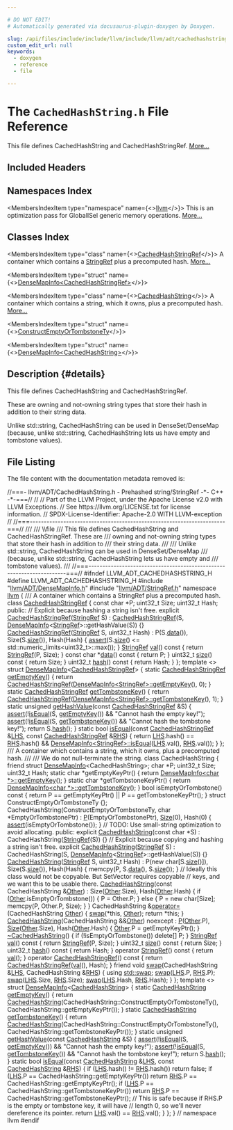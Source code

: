 ```yaml
---

# DO NOT EDIT!
# Automatically generated via docusaurus-plugin-doxygen by Doxygen.

slug: /api/files/include/include/llvm/include/llvm/adt/cachedhashstring-h
custom_edit_url: null
keywords:
  - doxygen
  - reference
  - file

---
```





# The `CachedHashString.h` File Reference

<DoxygenPage pluginConfig={pluginConfig}>

This file defines CachedHashString and CachedHashStringRef. <a href="#details">More...</a>

## Included Headers

<IncludesList>
<IncludesListItem
  filePath="llvm/ADT/DenseMapInfo.h"
  permalink="/docs/api/files/include/include/llvm/include/llvm/adt/densemapinfo-h"
  isLocal="true" />
<IncludesListItem
  filePath="llvm/ADT/StringRef.h"
  permalink="/docs/api/files/include/include/llvm/include/llvm/adt/stringref-h"
  isLocal="true" />
</IncludesList>

## Namespaces Index

<MembersIndex>

<MembersIndexItem
  type="namespace"
  name={<><a href="/docs/api/namespaces/llvm">llvm</a></>}>
This is an optimization pass for GlobalISel generic memory operations. <a href="/docs/api/namespaces/llvm/#details">More...</a>
</MembersIndexItem>

</MembersIndex>

## Classes Index

<MembersIndex>

<MembersIndexItem
  type="class"
  name={<><a href="/docs/api/classes/llvm/cachedhashstringref">CachedHashStringRef</a></>}>
A container which contains a <a href="/docs/api/classes/llvm/stringref">StringRef</a> plus a precomputed hash. <a href="/docs/api/classes/llvm/cachedhashstringref/#details">More...</a>
</MembersIndexItem>

<MembersIndexItem
  type="struct"
  name={<><a href="/docs/api/structs/llvm/densemapinfo-a04d74e4f379575f260e088ee7b633ff">DenseMapInfo&lt;CachedHashStringRef&gt;</a></>}>
</MembersIndexItem>

<MembersIndexItem
  type="class"
  name={<><a href="/docs/api/classes/llvm/cachedhashstring">CachedHashString</a></>}>
A container which contains a string, which it owns, plus a precomputed hash. <a href="/docs/api/classes/llvm/cachedhashstring/#details">More...</a>
</MembersIndexItem>

<MembersIndexItem
  type="struct"
  name={<><a href="/docs/api/structs/llvm/cachedhashstring/constructemptyortombstonety">ConstructEmptyOrTombstoneTy</a></>}>
</MembersIndexItem>

<MembersIndexItem
  type="struct"
  name={<><a href="/docs/api/structs/llvm/densemapinfo-50aec17ca3ac517b3d6586cafc6314f1">DenseMapInfo&lt;CachedHashString&gt;</a></>}>
</MembersIndexItem>

</MembersIndex>

## Description {#details}

This file defines CachedHashString and CachedHashStringRef.

These are owning and not-owning string types that store their hash in addition to their string data.

Unlike std::string, CachedHashString can be used in DenseSet/DenseMap (because, unlike std::string, CachedHashString lets us have empty and tombstone values).

## File Listing

The file content with the documentation metadata removed is:

<ProgramListing>

<Link id="l00001" /><CodeLine lineNumber="1"><Highlight kind="comment">//===- llvm/ADT/CachedHashString.h - Prehashed string/StringRef -&#42;- C++ -&#42;-===//</Highlight><Highlight kind="normal"></Highlight></CodeLine>
<Link id="l00002" /><CodeLine lineNumber="2"><Highlight kind="normal"></Highlight><Highlight kind="comment">//</Highlight><Highlight kind="normal"></Highlight></CodeLine>
<Link id="l00003" /><CodeLine lineNumber="3"><Highlight kind="normal"></Highlight><Highlight kind="comment">// Part of the LLVM Project, under the Apache License v2.0 with LLVM Exceptions.</Highlight><Highlight kind="normal"></Highlight></CodeLine>
<Link id="l00004" /><CodeLine lineNumber="4"><Highlight kind="normal"></Highlight><Highlight kind="comment">// See https://llvm.org/LICENSE.txt for license information.</Highlight><Highlight kind="normal"></Highlight></CodeLine>
<Link id="l00005" /><CodeLine lineNumber="5"><Highlight kind="normal"></Highlight><Highlight kind="comment">// SPDX-License-Identifier: Apache-2.0 WITH LLVM-exception</Highlight><Highlight kind="normal"></Highlight></CodeLine>
<Link id="l00006" /><CodeLine lineNumber="6"><Highlight kind="normal"></Highlight><Highlight kind="comment">//</Highlight><Highlight kind="normal"></Highlight></CodeLine>
<Link id="l00007" /><CodeLine lineNumber="7"><Highlight kind="normal"></Highlight><Highlight kind="comment">//===----------------------------------------------------------------------===//</Highlight><Highlight kind="comment"></Highlight></CodeLine>
<Link id="l00008" /><CodeLine lineNumber="8"><Highlight kind="comment">///</Highlight></CodeLine>
<Link id="l00009" /><CodeLine lineNumber="9"><Highlight kind="comment">/// \\file</Highlight></CodeLine>
<Link id="l00010" /><CodeLine lineNumber="10"><Highlight kind="comment">/// This file defines CachedHashString and CachedHashStringRef.  These are</Highlight></CodeLine>
<Link id="l00011" /><CodeLine lineNumber="11"><Highlight kind="comment">/// owning and not-owning string types that store their hash in addition to</Highlight></CodeLine>
<Link id="l00012" /><CodeLine lineNumber="12"><Highlight kind="comment">/// their string data.</Highlight></CodeLine>
<Link id="l00013" /><CodeLine lineNumber="13"><Highlight kind="comment">///</Highlight></CodeLine>
<Link id="l00014" /><CodeLine lineNumber="14"><Highlight kind="comment">/// Unlike std::string, CachedHashString can be used in DenseSet/DenseMap</Highlight></CodeLine>
<Link id="l00015" /><CodeLine lineNumber="15"><Highlight kind="comment">/// (because, unlike std::string, CachedHashString lets us have empty and</Highlight></CodeLine>
<Link id="l00016" /><CodeLine lineNumber="16"><Highlight kind="comment">/// tombstone values).</Highlight></CodeLine>
<Link id="l00017" /><CodeLine lineNumber="17"><Highlight kind="comment">///</Highlight><Highlight kind="normal"></Highlight></CodeLine>
<Link id="l00018" /><CodeLine lineNumber="18"><Highlight kind="normal"></Highlight><Highlight kind="comment">//===----------------------------------------------------------------------===//</Highlight><Highlight kind="normal"></Highlight></CodeLine>
<Link id="l00019" /><CodeLine lineNumber="19"><Highlight kind="normal"></Highlight></CodeLine>
<Link id="l00020" /><CodeLine lineNumber="20"><Highlight kind="normal"></Highlight><Highlight kind="preprocessor">#ifndef LLVM&#95;ADT&#95;CACHEDHASHSTRING&#95;H</Highlight><Highlight kind="normal"></Highlight></CodeLine>
<Link id="l00021" /><CodeLine lineNumber="21"><Highlight kind="normal"></Highlight><Highlight kind="preprocessor">#define LLVM&#95;ADT&#95;CACHEDHASHSTRING&#95;H</Highlight><Highlight kind="normal"></Highlight></CodeLine>
<Link id="l00022" /><CodeLine lineNumber="22"><Highlight kind="normal"></Highlight></CodeLine>
<Link id="l00023" /><CodeLine lineNumber="23"><Highlight kind="normal"></Highlight><Highlight kind="preprocessor">#include &quot;<a href="/docs/api/files/include/include/llvm/include/llvm/adt/densemapinfo-h">llvm/ADT/DenseMapInfo.h</a>&quot;</Highlight><Highlight kind="normal"></Highlight></CodeLine>
<Link id="l00024" /><CodeLine lineNumber="24"><Highlight kind="normal"></Highlight><Highlight kind="preprocessor">#include &quot;<a href="/docs/api/files/include/include/llvm/include/llvm/adt/stringref-h">llvm/ADT/StringRef.h</a>&quot;</Highlight><Highlight kind="normal"></Highlight></CodeLine>
<Link id="l00025" /><CodeLine lineNumber="25"><Highlight kind="normal"></Highlight></CodeLine>
<Link id="l00026" /><CodeLine lineNumber="26"><Highlight kind="normal"></Highlight><Highlight kind="keyword">namespace </Highlight><Highlight kind="normal"><a href="/docs/api/namespaces/llvm">llvm</a> &#123;</Highlight></CodeLine>
<Link id="l00027" /><CodeLine lineNumber="27"><Highlight kind="normal"></Highlight><Highlight kind="comment"></Highlight></CodeLine>
<Link id="l00028" /><CodeLine lineNumber="28"><Highlight kind="comment">/// A container which contains a StringRef plus a precomputed hash.</Highlight><Highlight kind="normal"></Highlight></CodeLine>
<Link id="l00029" /><CodeLine lineNumber="29" lineLink="/docs/api/classes/llvm/cachedhashstringref"><Highlight kind="normal"></Highlight><Highlight kind="keyword">class </Highlight><Highlight kind="normal"><a href="/docs/api/classes/llvm/cachedhashstringref/#a698649cced96d78d3c1a314aad6e8682">CachedHashStringRef</a> &#123;</Highlight></CodeLine>
<Link id="l00030" /><CodeLine lineNumber="30"><Highlight kind="normal">  </Highlight><Highlight kind="keyword">const</Highlight><Highlight kind="normal"> </Highlight><Highlight kind="keywordtype">char</Highlight><Highlight kind="normal"> &#42;P;</Highlight></CodeLine>
<Link id="l00031" /><CodeLine lineNumber="31"><Highlight kind="normal">  uint32&#95;t Size;</Highlight></CodeLine>
<Link id="l00032" /><CodeLine lineNumber="32"><Highlight kind="normal">  uint32&#95;t Hash;</Highlight></CodeLine>
<Link id="l00033" /><CodeLine lineNumber="33"><Highlight kind="normal"></Highlight></CodeLine>
<Link id="l00034" /><CodeLine lineNumber="34"><Highlight kind="normal"></Highlight><Highlight kind="keyword">public</Highlight><Highlight kind="normal">:</Highlight></CodeLine>
<Link id="l00035" /><CodeLine lineNumber="35"><Highlight kind="normal">  </Highlight><Highlight kind="comment">// Explicit because hashing a string isn&#39;t free.</Highlight><Highlight kind="normal"></Highlight></CodeLine>
<Link id="l00036" /><CodeLine lineNumber="36" lineLink="/docs/api/classes/llvm/cachedhashstringref/#a698649cced96d78d3c1a314aad6e8682"><Highlight kind="normal">  </Highlight><Highlight kind="keyword">explicit</Highlight><Highlight kind="normal"> <a href="/docs/api/classes/llvm/cachedhashstringref/#a698649cced96d78d3c1a314aad6e8682">CachedHashStringRef</a>(<a href="/docs/api/classes/llvm/stringref">StringRef</a> S)</Highlight></CodeLine>
<Link id="l00037" /><CodeLine lineNumber="37"><Highlight kind="normal">      : <a href="/docs/api/classes/llvm/cachedhashstringref/#a698649cced96d78d3c1a314aad6e8682">CachedHashStringRef</a>(S, <a href="/docs/api/structs/llvm/densemapinfo">DenseMapInfo</a>&lt;<a href="/docs/api/classes/llvm/stringref">StringRef</a>&gt;::getHashValue(S)) &#123;&#125;</Highlight></CodeLine>
<Link id="l00038" /><CodeLine lineNumber="38"><Highlight kind="normal"></Highlight></CodeLine>
<Link id="l00039" /><CodeLine lineNumber="39" lineLink="/docs/api/classes/llvm/cachedhashstringref/#a64657de4ef02b08fc25c98512b9984ac"><Highlight kind="normal">  <a href="/docs/api/classes/llvm/cachedhashstringref/#a64657de4ef02b08fc25c98512b9984ac">CachedHashStringRef</a>(<a href="/docs/api/classes/llvm/stringref">StringRef</a> S, uint32&#95;t Hash)</Highlight></CodeLine>
<Link id="l00040" /><CodeLine lineNumber="40"><Highlight kind="normal">      : P(S.<a href="/docs/api/classes/llvm/cachedhashstringref/#a5d55b31e06aba80efd968ebf62e978fd">data</a>()), Size(S.<a href="/docs/api/classes/llvm/cachedhashstringref/#a2dafe674df66999f933e57705ea1a037">size</a>()), Hash(Hash) &#123;</Highlight></CodeLine>
<Link id="l00041" /><CodeLine lineNumber="41"><Highlight kind="normal">    <a href="/docs/api/files/lib/lib/target/lib/target/amdgpu/silowercontrolflow-cpp/#a4868c5d81c5ccc98c47aeab6244346a0">assert</a>(S.<a href="/docs/api/classes/llvm/stringref/#a5db9240c74644c67759dd0f901fc3c7d">size</a>() &lt;= std::numeric&#95;limits&lt;uint32&#95;t&gt;::max());</Highlight></CodeLine>
<Link id="l00042" /><CodeLine lineNumber="42"><Highlight kind="normal">  &#125;</Highlight></CodeLine>
<Link id="l00043" /><CodeLine lineNumber="43"><Highlight kind="normal"></Highlight></CodeLine>
<Link id="l00044" /><CodeLine lineNumber="44" lineLink="/docs/api/classes/llvm/cachedhashstringref/#afeed04b6d840342c2184c7d667cbd1a7"><Highlight kind="normal">  <a href="/docs/api/classes/llvm/stringref">StringRef</a> <a href="/docs/api/classes/llvm/cachedhashstringref/#afeed04b6d840342c2184c7d667cbd1a7">val</a>()</Highlight><Highlight kind="keyword"> const </Highlight><Highlight kind="normal">&#123; </Highlight><Highlight kind="keywordflow">return</Highlight><Highlight kind="normal"> <a href="/docs/api/classes/llvm/stringref">StringRef</a>(P, Size); &#125;</Highlight></CodeLine>
<Link id="l00045" /><CodeLine lineNumber="45" lineLink="/docs/api/classes/llvm/cachedhashstringref/#a5d55b31e06aba80efd968ebf62e978fd"><Highlight kind="normal">  </Highlight><Highlight kind="keyword">const</Highlight><Highlight kind="normal"> </Highlight><Highlight kind="keywordtype">char</Highlight><Highlight kind="normal"> &#42;<a href="/docs/api/classes/llvm/cachedhashstringref/#a5d55b31e06aba80efd968ebf62e978fd">data</a>()</Highlight><Highlight kind="keyword"> const </Highlight><Highlight kind="normal">&#123; </Highlight><Highlight kind="keywordflow">return</Highlight><Highlight kind="normal"> P; &#125;</Highlight></CodeLine>
<Link id="l00046" /><CodeLine lineNumber="46" lineLink="/docs/api/classes/llvm/cachedhashstringref/#a2dafe674df66999f933e57705ea1a037"><Highlight kind="normal">  uint32&#95;t <a href="/docs/api/classes/llvm/cachedhashstringref/#a2dafe674df66999f933e57705ea1a037">size</a>()</Highlight><Highlight kind="keyword"> const </Highlight><Highlight kind="normal">&#123; </Highlight><Highlight kind="keywordflow">return</Highlight><Highlight kind="normal"> Size; &#125;</Highlight></CodeLine>
<Link id="l00047" /><CodeLine lineNumber="47" lineLink="/docs/api/classes/llvm/cachedhashstringref/#acbd41293942524a54c002b089d2f5c6f"><Highlight kind="normal">  uint32&#95;t <a href="/docs/api/classes/llvm/cachedhashstringref/#acbd41293942524a54c002b089d2f5c6f">hash</a>()</Highlight><Highlight kind="keyword"> const </Highlight><Highlight kind="normal">&#123; </Highlight><Highlight kind="keywordflow">return</Highlight><Highlight kind="normal"> Hash; &#125;</Highlight></CodeLine>
<Link id="l00048" /><CodeLine lineNumber="48"><Highlight kind="normal">&#125;;</Highlight></CodeLine>
<Link id="l00049" /><CodeLine lineNumber="49"><Highlight kind="normal"></Highlight></CodeLine>
<Link id="l00050" /><CodeLine lineNumber="50" lineLink="/docs/api/structs/llvm/densemapinfo-a04d74e4f379575f260e088ee7b633ff"><Highlight kind="normal"></Highlight><Highlight kind="keyword">template</Highlight><Highlight kind="normal"> &lt;&gt; </Highlight><Highlight kind="keyword">struct </Highlight><Highlight kind="normal"><a href="/docs/api/structs/llvm/densemapinfo">DenseMapInfo</a>&lt;<a href="/docs/api/classes/llvm/cachedhashstringref">CachedHashStringRef</a>&gt; &#123;</Highlight></CodeLine>
<Link id="l00051" /><CodeLine lineNumber="51" lineLink="/docs/api/structs/llvm/densemapinfo-a04d74e4f379575f260e088ee7b633ff/#a3ccffdb7a0dd79a29639ee57325c12af"><Highlight kind="normal">  </Highlight><Highlight kind="keyword">static</Highlight><Highlight kind="normal"> <a href="/docs/api/classes/llvm/cachedhashstringref">CachedHashStringRef</a> <a href="/docs/api/structs/llvm/densemapinfo-a04d74e4f379575f260e088ee7b633ff/#a3ccffdb7a0dd79a29639ee57325c12af">getEmptyKey</a>() &#123;</Highlight></CodeLine>
<Link id="l00052" /><CodeLine lineNumber="52"><Highlight kind="normal">    </Highlight><Highlight kind="keywordflow">return</Highlight><Highlight kind="normal"> <a href="/docs/api/classes/llvm/cachedhashstringref">CachedHashStringRef</a>(<a href="/docs/api/structs/anonymous-namespace-gvnsink-cpp-/densemapinfo/#a1423601a8e4ec304e0756df4e761ebbb">DenseMapInfo&lt;StringRef&gt;::getEmptyKey</a>(), 0);</Highlight></CodeLine>
<Link id="l00053" /><CodeLine lineNumber="53"><Highlight kind="normal">  &#125;</Highlight></CodeLine>
<Link id="l00054" /><CodeLine lineNumber="54" lineLink="/docs/api/structs/llvm/densemapinfo-a04d74e4f379575f260e088ee7b633ff/#a88e1d8df40ef9bcbb7b2566eef375329"><Highlight kind="normal">  </Highlight><Highlight kind="keyword">static</Highlight><Highlight kind="normal"> <a href="/docs/api/classes/llvm/cachedhashstringref">CachedHashStringRef</a> <a href="/docs/api/structs/llvm/densemapinfo-a04d74e4f379575f260e088ee7b633ff/#a88e1d8df40ef9bcbb7b2566eef375329">getTombstoneKey</a>() &#123;</Highlight></CodeLine>
<Link id="l00055" /><CodeLine lineNumber="55"><Highlight kind="normal">    </Highlight><Highlight kind="keywordflow">return</Highlight><Highlight kind="normal"> <a href="/docs/api/classes/llvm/cachedhashstringref">CachedHashStringRef</a>(<a href="/docs/api/structs/anonymous-namespace-gvnsink-cpp-/densemapinfo/#a9571e26b946751eaf015a9b8dc508be9">DenseMapInfo&lt;StringRef&gt;::getTombstoneKey</a>(), 1);</Highlight></CodeLine>
<Link id="l00056" /><CodeLine lineNumber="56"><Highlight kind="normal">  &#125;</Highlight></CodeLine>
<Link id="l00057" /><CodeLine lineNumber="57" lineLink="/docs/api/structs/llvm/densemapinfo-a04d74e4f379575f260e088ee7b633ff/#a1280173a9233d712baaa0a470bfbc3ba"><Highlight kind="normal">  </Highlight><Highlight kind="keyword">static</Highlight><Highlight kind="normal"> </Highlight><Highlight kind="keywordtype">unsigned</Highlight><Highlight kind="normal"> <a href="/docs/api/structs/llvm/densemapinfo-a04d74e4f379575f260e088ee7b633ff/#a1280173a9233d712baaa0a470bfbc3ba">getHashValue</a>(</Highlight><Highlight kind="keyword">const</Highlight><Highlight kind="normal"> <a href="/docs/api/classes/llvm/cachedhashstringref">CachedHashStringRef</a> &amp;S) &#123;</Highlight></CodeLine>
<Link id="l00058" /><CodeLine lineNumber="58"><Highlight kind="normal">    <a href="/docs/api/files/lib/lib/target/lib/target/amdgpu/silowercontrolflow-cpp/#a4868c5d81c5ccc98c47aeab6244346a0">assert</a>(!<a href="/docs/api/namespaces/llvm/#a0f0d66fa63bebb53ddd51f1cc4def0f8">isEqual</a>(S, <a href="/docs/api/structs/llvm/densemapinfo-a04d74e4f379575f260e088ee7b633ff/#a3ccffdb7a0dd79a29639ee57325c12af">getEmptyKey</a>()) &amp;&amp; </Highlight><Highlight kind="stringliteral">&quot;Cannot hash the empty key!&quot;</Highlight><Highlight kind="normal">);</Highlight></CodeLine>
<Link id="l00059" /><CodeLine lineNumber="59"><Highlight kind="normal">    <a href="/docs/api/files/lib/lib/target/lib/target/amdgpu/silowercontrolflow-cpp/#a4868c5d81c5ccc98c47aeab6244346a0">assert</a>(!<a href="/docs/api/namespaces/llvm/#a0f0d66fa63bebb53ddd51f1cc4def0f8">isEqual</a>(S, <a href="/docs/api/structs/llvm/densemapinfo-a04d74e4f379575f260e088ee7b633ff/#a88e1d8df40ef9bcbb7b2566eef375329">getTombstoneKey</a>()) &amp;&amp; </Highlight><Highlight kind="stringliteral">&quot;Cannot hash the tombstone key!&quot;</Highlight><Highlight kind="normal">);</Highlight></CodeLine>
<Link id="l00060" /><CodeLine lineNumber="60"><Highlight kind="normal">    </Highlight><Highlight kind="keywordflow">return</Highlight><Highlight kind="normal"> S.<a href="/docs/api/classes/llvm/cachedhashstringref/#acbd41293942524a54c002b089d2f5c6f">hash</a>();</Highlight></CodeLine>
<Link id="l00061" /><CodeLine lineNumber="61"><Highlight kind="normal">  &#125;</Highlight></CodeLine>
<Link id="l00062" /><CodeLine lineNumber="62" lineLink="/docs/api/classes/llvm/cachedhashstring/#a4f00fd7d62074e6b3b97b6677dba3713"><Highlight kind="normal">  </Highlight><Highlight kind="keyword">static</Highlight><Highlight kind="normal"> </Highlight><Highlight kind="keywordtype">bool</Highlight><Highlight kind="normal"> <a href="/docs/api/namespaces/llvm/#a0f0d66fa63bebb53ddd51f1cc4def0f8">isEqual</a>(</Highlight><Highlight kind="keyword">const</Highlight><Highlight kind="normal"> <a href="/docs/api/classes/llvm/cachedhashstringref">CachedHashStringRef</a> &amp;<a href="/docs/api/files/lib/lib/target/lib/target/x86/x86partialreduction-cpp/#a9e1483f7215664a2315c53c3558d9a8d">LHS</a>,</Highlight></CodeLine>
<Link id="l00063" /><CodeLine lineNumber="63"><Highlight kind="normal">                      </Highlight><Highlight kind="keyword">const</Highlight><Highlight kind="normal"> <a href="/docs/api/classes/llvm/cachedhashstringref">CachedHashStringRef</a> &amp;<a href="/docs/api/files/lib/lib/target/lib/target/x86/x86partialreduction-cpp/#a87b8bfbbe9d8f7146d7f20a5fb42efd0">RHS</a>) &#123;</Highlight></CodeLine>
<Link id="l00064" /><CodeLine lineNumber="64"><Highlight kind="normal">    </Highlight><Highlight kind="keywordflow">return</Highlight><Highlight kind="normal"> <a href="/docs/api/files/lib/lib/target/lib/target/x86/x86partialreduction-cpp/#a9e1483f7215664a2315c53c3558d9a8d">LHS</a>.hash() == <a href="/docs/api/files/lib/lib/target/lib/target/x86/x86partialreduction-cpp/#a87b8bfbbe9d8f7146d7f20a5fb42efd0">RHS</a>.hash() &amp;&amp;</Highlight></CodeLine>
<Link id="l00065" /><CodeLine lineNumber="65"><Highlight kind="normal">           <a href="/docs/api/structs/anonymous-namespace-gvnsink-cpp-/densemapinfo/#a17c9fc217e2ec4f12e8c2a27f783bcae">DenseMapInfo&lt;StringRef&gt;::isEqual</a>(<a href="/docs/api/files/lib/lib/target/lib/target/x86/x86partialreduction-cpp/#a9e1483f7215664a2315c53c3558d9a8d">LHS</a>.val(), <a href="/docs/api/files/lib/lib/target/lib/target/x86/x86partialreduction-cpp/#a87b8bfbbe9d8f7146d7f20a5fb42efd0">RHS</a>.val());</Highlight></CodeLine>
<Link id="l00066" /><CodeLine lineNumber="66"><Highlight kind="normal">  &#125;</Highlight></CodeLine>
<Link id="l00067" /><CodeLine lineNumber="67"><Highlight kind="normal">&#125;;</Highlight></CodeLine>
<Link id="l00068" /><CodeLine lineNumber="68"><Highlight kind="normal"></Highlight><Highlight kind="comment"></Highlight></CodeLine>
<Link id="l00069" /><CodeLine lineNumber="69"><Highlight kind="comment">/// A container which contains a string, which it owns, plus a precomputed hash.</Highlight></CodeLine>
<Link id="l00070" /><CodeLine lineNumber="70"><Highlight kind="comment">///</Highlight></CodeLine>
<Link id="l00071" /><CodeLine lineNumber="71"><Highlight kind="comment">/// We do not null-terminate the string.</Highlight><Highlight kind="normal"></Highlight></CodeLine>
<Link id="l00072" /><CodeLine lineNumber="72" lineLink="/docs/api/classes/llvm/cachedhashstring"><Highlight kind="normal"></Highlight><Highlight kind="keyword">class </Highlight><Highlight kind="normal">CachedHashString &#123;</Highlight></CodeLine>
<Link id="l00073" /><CodeLine lineNumber="73"><Highlight kind="normal">  </Highlight><Highlight kind="keyword">friend</Highlight><Highlight kind="normal"> </Highlight><Highlight kind="keyword">struct </Highlight><Highlight kind="normal"><a href="/docs/api/structs/llvm/densemapinfo">DenseMapInfo</a>&lt;CachedHashString&gt;;</Highlight></CodeLine>
<Link id="l00074" /><CodeLine lineNumber="74"><Highlight kind="normal"></Highlight></CodeLine>
<Link id="l00075" /><CodeLine lineNumber="75"><Highlight kind="normal">  </Highlight><Highlight kind="keywordtype">char</Highlight><Highlight kind="normal"> &#42;P;</Highlight></CodeLine>
<Link id="l00076" /><CodeLine lineNumber="76"><Highlight kind="normal">  uint32&#95;t Size;</Highlight></CodeLine>
<Link id="l00077" /><CodeLine lineNumber="77"><Highlight kind="normal">  uint32&#95;t Hash;</Highlight></CodeLine>
<Link id="l00078" /><CodeLine lineNumber="78"><Highlight kind="normal"></Highlight></CodeLine>
<Link id="l00079" /><CodeLine lineNumber="79"><Highlight kind="normal">  </Highlight><Highlight kind="keyword">static</Highlight><Highlight kind="normal"> </Highlight><Highlight kind="keywordtype">char</Highlight><Highlight kind="normal"> &#42;getEmptyKeyPtr() &#123; </Highlight><Highlight kind="keywordflow">return</Highlight><Highlight kind="normal"> <a href="/docs/api/structs/anonymous-namespace-gvnsink-cpp-/densemapinfo/#a1423601a8e4ec304e0756df4e761ebbb">DenseMapInfo&lt;char &#42;&gt;::getEmptyKey</a>(); &#125;</Highlight></CodeLine>
<Link id="l00080" /><CodeLine lineNumber="80"><Highlight kind="normal">  </Highlight><Highlight kind="keyword">static</Highlight><Highlight kind="normal"> </Highlight><Highlight kind="keywordtype">char</Highlight><Highlight kind="normal"> &#42;getTombstoneKeyPtr() &#123;</Highlight></CodeLine>
<Link id="l00081" /><CodeLine lineNumber="81"><Highlight kind="normal">    </Highlight><Highlight kind="keywordflow">return</Highlight><Highlight kind="normal"> <a href="/docs/api/structs/anonymous-namespace-gvnsink-cpp-/densemapinfo/#a9571e26b946751eaf015a9b8dc508be9">DenseMapInfo&lt;char &#42;&gt;::getTombstoneKey</a>();</Highlight></CodeLine>
<Link id="l00082" /><CodeLine lineNumber="82"><Highlight kind="normal">  &#125;</Highlight></CodeLine>
<Link id="l00083" /><CodeLine lineNumber="83"><Highlight kind="normal"></Highlight></CodeLine>
<Link id="l00084" /><CodeLine lineNumber="84"><Highlight kind="normal">  </Highlight><Highlight kind="keywordtype">bool</Highlight><Highlight kind="normal"> isEmptyOrTombstone()</Highlight><Highlight kind="keyword"> const </Highlight><Highlight kind="normal">&#123;</Highlight></CodeLine>
<Link id="l00085" /><CodeLine lineNumber="85"><Highlight kind="normal">    </Highlight><Highlight kind="keywordflow">return</Highlight><Highlight kind="normal"> P == getEmptyKeyPtr() || P == getTombstoneKeyPtr();</Highlight></CodeLine>
<Link id="l00086" /><CodeLine lineNumber="86"><Highlight kind="normal">  &#125;</Highlight></CodeLine>
<Link id="l00087" /><CodeLine lineNumber="87"><Highlight kind="normal"></Highlight></CodeLine>
<Link id="l00088" /><CodeLine lineNumber="88"><Highlight kind="normal">  </Highlight><Highlight kind="keyword">struct </Highlight><Highlight kind="normal">ConstructEmptyOrTombstoneTy &#123;&#125;;</Highlight></CodeLine>
<Link id="l00089" /><CodeLine lineNumber="89"><Highlight kind="normal"></Highlight></CodeLine>
<Link id="l00090" /><CodeLine lineNumber="90"><Highlight kind="normal">  CachedHashString(ConstructEmptyOrTombstoneTy, </Highlight><Highlight kind="keywordtype">char</Highlight><Highlight kind="normal"> &#42;EmptyOrTombstonePtr)</Highlight></CodeLine>
<Link id="l00091" /><CodeLine lineNumber="91"><Highlight kind="normal">      : <a href="/docs/api/files/lib/lib/option/option-cpp/#a04665169063c8ca1f2ea96c27fc7c2b2">P</a>(EmptyOrTombstonePtr), <a href="/docs/api/files/lib/lib/analysis/inlineorder-cpp/#a7ee6f0cb51c3b9056199e9a0001fe8c3a6f6cb72d544962fa333e2e34ce64f719">Size</a>(0), Hash(0) &#123;</Highlight></CodeLine>
<Link id="l00092" /><CodeLine lineNumber="92"><Highlight kind="normal">    <a href="/docs/api/files/lib/lib/target/lib/target/amdgpu/silowercontrolflow-cpp/#a4868c5d81c5ccc98c47aeab6244346a0">assert</a>(isEmptyOrTombstone());</Highlight></CodeLine>
<Link id="l00093" /><CodeLine lineNumber="93"><Highlight kind="normal">  &#125;</Highlight></CodeLine>
<Link id="l00094" /><CodeLine lineNumber="94"><Highlight kind="normal"></Highlight></CodeLine>
<Link id="l00095" /><CodeLine lineNumber="95"><Highlight kind="normal">  </Highlight><Highlight kind="comment">// TODO: Use small-string optimization to avoid allocating.</Highlight><Highlight kind="normal"></Highlight></CodeLine>
<Link id="l00096" /><CodeLine lineNumber="96"><Highlight kind="normal"></Highlight></CodeLine>
<Link id="l00097" /><CodeLine lineNumber="97"><Highlight kind="normal"></Highlight><Highlight kind="keyword">public</Highlight><Highlight kind="normal">:</Highlight></CodeLine>
<Link id="l00098" /><CodeLine lineNumber="98" lineLink="/docs/api/classes/llvm/cachedhashstring/#a2168c47da993af095d6794afb23e17e8"><Highlight kind="normal">  </Highlight><Highlight kind="keyword">explicit</Highlight><Highlight kind="normal"> <a href="/docs/api/classes/llvm/cachedhashstring/#a2168c47da993af095d6794afb23e17e8">CachedHashString</a>(</Highlight><Highlight kind="keyword">const</Highlight><Highlight kind="normal"> </Highlight><Highlight kind="keywordtype">char</Highlight><Highlight kind="normal"> &#42;S) : CachedHashString(<a href="/docs/api/classes/llvm/stringref">StringRef</a>(S)) &#123;&#125;</Highlight></CodeLine>
<Link id="l00099" /><CodeLine lineNumber="99"><Highlight kind="normal"></Highlight></CodeLine>
<Link id="l00100" /><CodeLine lineNumber="100"><Highlight kind="normal">  </Highlight><Highlight kind="comment">// Explicit because copying and hashing a string isn&#39;t free.</Highlight><Highlight kind="normal"></Highlight></CodeLine>
<Link id="l00101" /><CodeLine lineNumber="101" lineLink="/docs/api/classes/llvm/cachedhashstring/#a93635623da0bfd3fd5140be23102d50a"><Highlight kind="normal">  </Highlight><Highlight kind="keyword">explicit</Highlight><Highlight kind="normal"> <a href="/docs/api/classes/llvm/cachedhashstring/#a93635623da0bfd3fd5140be23102d50a">CachedHashString</a>(<a href="/docs/api/classes/llvm/stringref">StringRef</a> S)</Highlight></CodeLine>
<Link id="l00102" /><CodeLine lineNumber="102"><Highlight kind="normal">      : CachedHashString(S, <a href="/docs/api/structs/llvm/densemapinfo">DenseMapInfo</a>&lt;<a href="/docs/api/classes/llvm/stringref">StringRef</a>&gt;::getHashValue(S)) &#123;&#125;</Highlight></CodeLine>
<Link id="l00103" /><CodeLine lineNumber="103"><Highlight kind="normal"></Highlight></CodeLine>
<Link id="l00104" /><CodeLine lineNumber="104" lineLink="/docs/api/classes/llvm/cachedhashstring/#a2e1c9187ee4bfb22d0e1de02e3a22ade"><Highlight kind="normal">  <a href="/docs/api/classes/llvm/cachedhashstring/#a2e1c9187ee4bfb22d0e1de02e3a22ade">CachedHashString</a>(<a href="/docs/api/classes/llvm/stringref">StringRef</a> S, uint32&#95;t Hash)</Highlight></CodeLine>
<Link id="l00105" /><CodeLine lineNumber="105"><Highlight kind="normal">      : P(new char&#91;S.<a href="/docs/api/classes/llvm/cachedhashstring/#ac856418038fd5d4a95c007f62d083e7f">size</a>()&#93;), Size(S.<a href="/docs/api/classes/llvm/cachedhashstring/#ac856418038fd5d4a95c007f62d083e7f">size</a>()), Hash(Hash) &#123;</Highlight></CodeLine>
<Link id="l00106" /><CodeLine lineNumber="106"><Highlight kind="normal">    memcpy(P, S.<a href="/docs/api/classes/llvm/stringref/#a7b0fa1a82461032cdf16b7f6c59f0a6a">data</a>(), S.<a href="/docs/api/classes/llvm/stringref/#a5db9240c74644c67759dd0f901fc3c7d">size</a>());</Highlight></CodeLine>
<Link id="l00107" /><CodeLine lineNumber="107"><Highlight kind="normal">  &#125;</Highlight></CodeLine>
<Link id="l00108" /><CodeLine lineNumber="108"><Highlight kind="normal"></Highlight></CodeLine>
<Link id="l00109" /><CodeLine lineNumber="109"><Highlight kind="normal">  </Highlight><Highlight kind="comment">// Ideally this class would not be copyable.  But SetVector requires copyable</Highlight><Highlight kind="normal"></Highlight></CodeLine>
<Link id="l00110" /><CodeLine lineNumber="110"><Highlight kind="normal">  </Highlight><Highlight kind="comment">// keys, and we want this to be usable there.</Highlight><Highlight kind="normal"></Highlight></CodeLine>
<Link id="l00111" /><CodeLine lineNumber="111" lineLink="/docs/api/classes/llvm/cachedhashstring/#ab0e4611ea9ef8d66ac72814da1ce8957"><Highlight kind="normal">  <a href="/docs/api/classes/llvm/cachedhashstring/#ab0e4611ea9ef8d66ac72814da1ce8957">CachedHashString</a>(</Highlight><Highlight kind="keyword">const</Highlight><Highlight kind="normal"> CachedHashString &amp;<a href="/docs/api/namespaces/llvm/#a9eb4f5b98b70ee4fab9614ed58282c1fa6311ae17c1ee52b36e68aaf4ad066387">Other</a>)</Highlight></CodeLine>
<Link id="l00112" /><CodeLine lineNumber="112"><Highlight kind="normal">      : Size(<a href="/docs/api/namespaces/llvm/#a9eb4f5b98b70ee4fab9614ed58282c1fa6311ae17c1ee52b36e68aaf4ad066387">Other</a>.Size), Hash(<a href="/docs/api/namespaces/llvm/#a9eb4f5b98b70ee4fab9614ed58282c1fa6311ae17c1ee52b36e68aaf4ad066387">Other</a>.Hash) &#123;</Highlight></CodeLine>
<Link id="l00113" /><CodeLine lineNumber="113"><Highlight kind="normal">    </Highlight><Highlight kind="keywordflow">if</Highlight><Highlight kind="normal"> (<a href="/docs/api/namespaces/llvm/#a9eb4f5b98b70ee4fab9614ed58282c1fa6311ae17c1ee52b36e68aaf4ad066387">Other</a>.isEmptyOrTombstone()) &#123;</Highlight></CodeLine>
<Link id="l00114" /><CodeLine lineNumber="114"><Highlight kind="normal">      P = Other.P;</Highlight></CodeLine>
<Link id="l00115" /><CodeLine lineNumber="115"><Highlight kind="normal">    &#125; </Highlight><Highlight kind="keywordflow">else</Highlight><Highlight kind="normal"> &#123;</Highlight></CodeLine>
<Link id="l00116" /><CodeLine lineNumber="116"><Highlight kind="normal">      P = new char&#91;Size&#93;;</Highlight></CodeLine>
<Link id="l00117" /><CodeLine lineNumber="117"><Highlight kind="normal">      memcpy(P, Other.P, Size);</Highlight></CodeLine>
<Link id="l00118" /><CodeLine lineNumber="118"><Highlight kind="normal">    &#125;</Highlight></CodeLine>
<Link id="l00119" /><CodeLine lineNumber="119"><Highlight kind="normal">  &#125;</Highlight></CodeLine>
<Link id="l00120" /><CodeLine lineNumber="120"><Highlight kind="normal"></Highlight></CodeLine>
<Link id="l00121" /><CodeLine lineNumber="121" lineLink="/docs/api/classes/llvm/cachedhashstring/#a09d6865a86a3d4549168cda05b5ad80e"><Highlight kind="normal">  CachedHashString &amp;<a href="/docs/api/classes/llvm/cachedhashstring/#a09d6865a86a3d4549168cda05b5ad80e">operator=</a>(CachedHashString <a href="/docs/api/namespaces/llvm/#a9eb4f5b98b70ee4fab9614ed58282c1fa6311ae17c1ee52b36e68aaf4ad066387">Other</a>) &#123;</Highlight></CodeLine>
<Link id="l00122" /><CodeLine lineNumber="122"><Highlight kind="normal">    <a href="/docs/api/classes/llvm/cachedhashstring/#a416a71e86b305853aa72134bae5c9e58">swap</a>(&#42;</Highlight><Highlight kind="keyword">this</Highlight><Highlight kind="normal">, <a href="/docs/api/namespaces/llvm/#a9eb4f5b98b70ee4fab9614ed58282c1fa6311ae17c1ee52b36e68aaf4ad066387">Other</a>);</Highlight></CodeLine>
<Link id="l00123" /><CodeLine lineNumber="123"><Highlight kind="normal">    </Highlight><Highlight kind="keywordflow">return</Highlight><Highlight kind="normal"> &#42;</Highlight><Highlight kind="keyword">this</Highlight><Highlight kind="normal">;</Highlight></CodeLine>
<Link id="l00124" /><CodeLine lineNumber="124"><Highlight kind="normal">  &#125;</Highlight></CodeLine>
<Link id="l00125" /><CodeLine lineNumber="125"><Highlight kind="normal"></Highlight></CodeLine>
<Link id="l00126" /><CodeLine lineNumber="126" lineLink="/docs/api/classes/llvm/cachedhashstring/#adcbc6dd43144988637e17574869eb8c7"><Highlight kind="normal">  <a href="/docs/api/classes/llvm/cachedhashstring/#adcbc6dd43144988637e17574869eb8c7">CachedHashString</a>(CachedHashString &amp;&amp;<a href="/docs/api/namespaces/llvm/#a9eb4f5b98b70ee4fab9614ed58282c1fa6311ae17c1ee52b36e68aaf4ad066387">Other</a>) noexcept</Highlight></CodeLine>
<Link id="l00127" /><CodeLine lineNumber="127"><Highlight kind="normal">      : <a href="/docs/api/files/lib/lib/option/option-cpp/#a04665169063c8ca1f2ea96c27fc7c2b2">P</a>(<a href="/docs/api/namespaces/llvm/#a9eb4f5b98b70ee4fab9614ed58282c1fa6311ae17c1ee52b36e68aaf4ad066387">Other</a>.P), <a href="/docs/api/files/lib/lib/analysis/inlineorder-cpp/#a7ee6f0cb51c3b9056199e9a0001fe8c3a6f6cb72d544962fa333e2e34ce64f719">Size</a>(<a href="/docs/api/namespaces/llvm/#a9eb4f5b98b70ee4fab9614ed58282c1fa6311ae17c1ee52b36e68aaf4ad066387">Other</a>.Size), Hash(<a href="/docs/api/namespaces/llvm/#a9eb4f5b98b70ee4fab9614ed58282c1fa6311ae17c1ee52b36e68aaf4ad066387">Other</a>.Hash) &#123;</Highlight></CodeLine>
<Link id="l00128" /><CodeLine lineNumber="128"><Highlight kind="normal">    <a href="/docs/api/namespaces/llvm/#a9eb4f5b98b70ee4fab9614ed58282c1fa6311ae17c1ee52b36e68aaf4ad066387">Other</a>.P = getEmptyKeyPtr();</Highlight></CodeLine>
<Link id="l00129" /><CodeLine lineNumber="129"><Highlight kind="normal">  &#125;</Highlight></CodeLine>
<Link id="l00130" /><CodeLine lineNumber="130"><Highlight kind="normal"></Highlight></CodeLine>
<Link id="l00131" /><CodeLine lineNumber="131" lineLink="/docs/api/classes/llvm/cachedhashstring/#ae75b4a1cc788437f60cbc34837990daf"><Highlight kind="normal">  <a href="/docs/api/classes/llvm/cachedhashstring/#ae75b4a1cc788437f60cbc34837990daf">~CachedHashString</a>() &#123;</Highlight></CodeLine>
<Link id="l00132" /><CodeLine lineNumber="132"><Highlight kind="normal">    </Highlight><Highlight kind="keywordflow">if</Highlight><Highlight kind="normal"> (!isEmptyOrTombstone())</Highlight></CodeLine>
<Link id="l00133" /><CodeLine lineNumber="133"><Highlight kind="normal">      </Highlight><Highlight kind="keyword">delete</Highlight><Highlight kind="normal">&#91;&#93; P;</Highlight></CodeLine>
<Link id="l00134" /><CodeLine lineNumber="134"><Highlight kind="normal">  &#125;</Highlight></CodeLine>
<Link id="l00135" /><CodeLine lineNumber="135"><Highlight kind="normal"></Highlight></CodeLine>
<Link id="l00136" /><CodeLine lineNumber="136" lineLink="/docs/api/classes/llvm/cachedhashstring/#ae35b0782a194cc6cd1e3498ca8c91459"><Highlight kind="normal">  <a href="/docs/api/classes/llvm/stringref">StringRef</a> <a href="/docs/api/classes/llvm/cachedhashstring/#ae35b0782a194cc6cd1e3498ca8c91459">val</a>()</Highlight><Highlight kind="keyword"> const </Highlight><Highlight kind="normal">&#123; </Highlight><Highlight kind="keywordflow">return</Highlight><Highlight kind="normal"> <a href="/docs/api/classes/llvm/stringref">StringRef</a>(P, Size); &#125;</Highlight></CodeLine>
<Link id="l00137" /><CodeLine lineNumber="137" lineLink="/docs/api/classes/llvm/cachedhashstring/#ac856418038fd5d4a95c007f62d083e7f"><Highlight kind="normal">  uint32&#95;t <a href="/docs/api/classes/llvm/cachedhashstring/#ac856418038fd5d4a95c007f62d083e7f">size</a>()</Highlight><Highlight kind="keyword"> const </Highlight><Highlight kind="normal">&#123; </Highlight><Highlight kind="keywordflow">return</Highlight><Highlight kind="normal"> Size; &#125;</Highlight></CodeLine>
<Link id="l00138" /><CodeLine lineNumber="138" lineLink="/docs/api/classes/llvm/cachedhashstring/#a00d86704a57f4ff932663e258f5c0e77"><Highlight kind="normal">  uint32&#95;t <a href="/docs/api/classes/llvm/cachedhashstring/#a00d86704a57f4ff932663e258f5c0e77">hash</a>()</Highlight><Highlight kind="keyword"> const </Highlight><Highlight kind="normal">&#123; </Highlight><Highlight kind="keywordflow">return</Highlight><Highlight kind="normal"> Hash; &#125;</Highlight></CodeLine>
<Link id="l00139" /><CodeLine lineNumber="139"><Highlight kind="normal"></Highlight></CodeLine>
<Link id="l00140" /><CodeLine lineNumber="140" lineLink="/docs/api/classes/llvm/cachedhashstring/#a347989b8e7305c453e8599c4393c43de"><Highlight kind="normal">  </Highlight><Highlight kind="keyword">operator</Highlight><Highlight kind="normal"> <a href="/docs/api/classes/llvm/stringref">StringRef</a>()</Highlight><Highlight kind="keyword"> const </Highlight><Highlight kind="normal">&#123; </Highlight><Highlight kind="keywordflow">return</Highlight><Highlight kind="normal"> <a href="/docs/api/classes/llvm/cachedhashstring/#ae35b0782a194cc6cd1e3498ca8c91459">val</a>(); &#125;</Highlight></CodeLine>
<Link id="l00141" /><CodeLine lineNumber="141" lineLink="/docs/api/classes/llvm/cachedhashstring/#aeaf8b2c38af0d7638244e30ba23e3ddf"><Highlight kind="normal">  </Highlight><Highlight kind="keyword">operator</Highlight><Highlight kind="normal"> <a href="/docs/api/classes/llvm/cachedhashstringref">CachedHashStringRef</a>()</Highlight><Highlight kind="keyword"> const </Highlight><Highlight kind="normal">&#123;</Highlight></CodeLine>
<Link id="l00142" /><CodeLine lineNumber="142"><Highlight kind="normal">    </Highlight><Highlight kind="keywordflow">return</Highlight><Highlight kind="normal"> <a href="/docs/api/classes/llvm/cachedhashstringref">CachedHashStringRef</a>(<a href="/docs/api/classes/llvm/cachedhashstring/#ae35b0782a194cc6cd1e3498ca8c91459">val</a>(), Hash);</Highlight></CodeLine>
<Link id="l00143" /><CodeLine lineNumber="143"><Highlight kind="normal">  &#125;</Highlight></CodeLine>
<Link id="l00144" /><CodeLine lineNumber="144"><Highlight kind="normal"></Highlight></CodeLine>
<Link id="l00145" /><CodeLine lineNumber="145" lineLink="/docs/api/classes/llvm/cachedhashstring/#a416a71e86b305853aa72134bae5c9e58"><Highlight kind="normal">  </Highlight><Highlight kind="keyword">friend</Highlight><Highlight kind="normal"> </Highlight><Highlight kind="keywordtype">void</Highlight><Highlight kind="normal"> <a href="/docs/api/classes/llvm/cachedhashstring/#a416a71e86b305853aa72134bae5c9e58">swap</a>(CachedHashString &amp;<a href="/docs/api/files/lib/lib/target/lib/target/x86/x86partialreduction-cpp/#a9e1483f7215664a2315c53c3558d9a8d">LHS</a>, CachedHashString &amp;<a href="/docs/api/files/lib/lib/target/lib/target/x86/x86partialreduction-cpp/#a87b8bfbbe9d8f7146d7f20a5fb42efd0">RHS</a>) &#123;</Highlight></CodeLine>
<Link id="l00146" /><CodeLine lineNumber="146"><Highlight kind="normal">    </Highlight><Highlight kind="keyword">using </Highlight><Highlight kind="normal"><a href="/docs/api/namespaces/std/#ab8424022895aee3e366fb9a32f2883cb">std::swap</a>;</Highlight></CodeLine>
<Link id="l00147" /><CodeLine lineNumber="147"><Highlight kind="normal">    <a href="/docs/api/classes/llvm/cachedhashstring/#a416a71e86b305853aa72134bae5c9e58">swap</a>(<a href="/docs/api/files/lib/lib/target/lib/target/x86/x86partialreduction-cpp/#a9e1483f7215664a2315c53c3558d9a8d">LHS</a>.P, <a href="/docs/api/files/lib/lib/target/lib/target/x86/x86partialreduction-cpp/#a87b8bfbbe9d8f7146d7f20a5fb42efd0">RHS</a>.P);</Highlight></CodeLine>
<Link id="l00148" /><CodeLine lineNumber="148"><Highlight kind="normal">    <a href="/docs/api/classes/llvm/cachedhashstring/#a416a71e86b305853aa72134bae5c9e58">swap</a>(<a href="/docs/api/files/lib/lib/target/lib/target/x86/x86partialreduction-cpp/#a9e1483f7215664a2315c53c3558d9a8d">LHS</a>.Size, <a href="/docs/api/files/lib/lib/target/lib/target/x86/x86partialreduction-cpp/#a87b8bfbbe9d8f7146d7f20a5fb42efd0">RHS</a>.Size);</Highlight></CodeLine>
<Link id="l00149" /><CodeLine lineNumber="149"><Highlight kind="normal">    <a href="/docs/api/classes/llvm/cachedhashstring/#a416a71e86b305853aa72134bae5c9e58">swap</a>(<a href="/docs/api/files/lib/lib/target/lib/target/x86/x86partialreduction-cpp/#a9e1483f7215664a2315c53c3558d9a8d">LHS</a>.Hash, <a href="/docs/api/files/lib/lib/target/lib/target/x86/x86partialreduction-cpp/#a87b8bfbbe9d8f7146d7f20a5fb42efd0">RHS</a>.Hash);</Highlight></CodeLine>
<Link id="l00150" /><CodeLine lineNumber="150"><Highlight kind="normal">  &#125;</Highlight></CodeLine>
<Link id="l00151" /><CodeLine lineNumber="151"><Highlight kind="normal">&#125;;</Highlight></CodeLine>
<Link id="l00152" /><CodeLine lineNumber="152"><Highlight kind="normal"></Highlight></CodeLine>
<Link id="l00153" /><CodeLine lineNumber="153" lineLink="/docs/api/structs/llvm/densemapinfo-50aec17ca3ac517b3d6586cafc6314f1"><Highlight kind="normal"></Highlight><Highlight kind="keyword">template</Highlight><Highlight kind="normal"> &lt;&gt; </Highlight><Highlight kind="keyword">struct </Highlight><Highlight kind="normal"><a href="/docs/api/structs/llvm/densemapinfo">DenseMapInfo</a>&lt;<a href="/docs/api/classes/llvm/cachedhashstring">CachedHashString</a>&gt; &#123;</Highlight></CodeLine>
<Link id="l00154" /><CodeLine lineNumber="154" lineLink="/docs/api/structs/llvm/densemapinfo-50aec17ca3ac517b3d6586cafc6314f1/#aaa03ba50b8cac5bcd872db1e42e3fbbf"><Highlight kind="normal">  </Highlight><Highlight kind="keyword">static</Highlight><Highlight kind="normal"> <a href="/docs/api/classes/llvm/cachedhashstring">CachedHashString</a> <a href="/docs/api/structs/llvm/densemapinfo-50aec17ca3ac517b3d6586cafc6314f1/#aaa03ba50b8cac5bcd872db1e42e3fbbf">getEmptyKey</a>() &#123;</Highlight></CodeLine>
<Link id="l00155" /><CodeLine lineNumber="155"><Highlight kind="normal">    </Highlight><Highlight kind="keywordflow">return</Highlight><Highlight kind="normal"> <a href="/docs/api/classes/llvm/cachedhashstring">CachedHashString</a>(CachedHashString::ConstructEmptyOrTombstoneTy(),</Highlight></CodeLine>
<Link id="l00156" /><CodeLine lineNumber="156"><Highlight kind="normal">                            CachedHashString::getEmptyKeyPtr());</Highlight></CodeLine>
<Link id="l00157" /><CodeLine lineNumber="157"><Highlight kind="normal">  &#125;</Highlight></CodeLine>
<Link id="l00158" /><CodeLine lineNumber="158" lineLink="/docs/api/structs/llvm/densemapinfo-50aec17ca3ac517b3d6586cafc6314f1/#ab92f82ab5678d4bbca3f7171482e1b85"><Highlight kind="normal">  </Highlight><Highlight kind="keyword">static</Highlight><Highlight kind="normal"> <a href="/docs/api/classes/llvm/cachedhashstring">CachedHashString</a> <a href="/docs/api/structs/llvm/densemapinfo-50aec17ca3ac517b3d6586cafc6314f1/#ab92f82ab5678d4bbca3f7171482e1b85">getTombstoneKey</a>() &#123;</Highlight></CodeLine>
<Link id="l00159" /><CodeLine lineNumber="159"><Highlight kind="normal">    </Highlight><Highlight kind="keywordflow">return</Highlight><Highlight kind="normal"> <a href="/docs/api/classes/llvm/cachedhashstring">CachedHashString</a>(CachedHashString::ConstructEmptyOrTombstoneTy(),</Highlight></CodeLine>
<Link id="l00160" /><CodeLine lineNumber="160"><Highlight kind="normal">                            CachedHashString::getTombstoneKeyPtr());</Highlight></CodeLine>
<Link id="l00161" /><CodeLine lineNumber="161"><Highlight kind="normal">  &#125;</Highlight></CodeLine>
<Link id="l00162" /><CodeLine lineNumber="162" lineLink="/docs/api/structs/llvm/densemapinfo-50aec17ca3ac517b3d6586cafc6314f1/#a7a4bb918fa8fdf0fe18373173522cda1"><Highlight kind="normal">  </Highlight><Highlight kind="keyword">static</Highlight><Highlight kind="normal"> </Highlight><Highlight kind="keywordtype">unsigned</Highlight><Highlight kind="normal"> <a href="/docs/api/structs/llvm/densemapinfo-50aec17ca3ac517b3d6586cafc6314f1/#a7a4bb918fa8fdf0fe18373173522cda1">getHashValue</a>(</Highlight><Highlight kind="keyword">const</Highlight><Highlight kind="normal"> <a href="/docs/api/classes/llvm/cachedhashstring">CachedHashString</a> &amp;S) &#123;</Highlight></CodeLine>
<Link id="l00163" /><CodeLine lineNumber="163"><Highlight kind="normal">    <a href="/docs/api/files/lib/lib/target/lib/target/amdgpu/silowercontrolflow-cpp/#a4868c5d81c5ccc98c47aeab6244346a0">assert</a>(!<a href="/docs/api/namespaces/llvm/#a0f0d66fa63bebb53ddd51f1cc4def0f8">isEqual</a>(S, <a href="/docs/api/structs/llvm/densemapinfo-50aec17ca3ac517b3d6586cafc6314f1/#aaa03ba50b8cac5bcd872db1e42e3fbbf">getEmptyKey</a>()) &amp;&amp; </Highlight><Highlight kind="stringliteral">&quot;Cannot hash the empty key!&quot;</Highlight><Highlight kind="normal">);</Highlight></CodeLine>
<Link id="l00164" /><CodeLine lineNumber="164"><Highlight kind="normal">    <a href="/docs/api/files/lib/lib/target/lib/target/amdgpu/silowercontrolflow-cpp/#a4868c5d81c5ccc98c47aeab6244346a0">assert</a>(!<a href="/docs/api/namespaces/llvm/#a0f0d66fa63bebb53ddd51f1cc4def0f8">isEqual</a>(S, <a href="/docs/api/structs/llvm/densemapinfo-50aec17ca3ac517b3d6586cafc6314f1/#ab92f82ab5678d4bbca3f7171482e1b85">getTombstoneKey</a>()) &amp;&amp; </Highlight><Highlight kind="stringliteral">&quot;Cannot hash the tombstone key!&quot;</Highlight><Highlight kind="normal">);</Highlight></CodeLine>
<Link id="l00165" /><CodeLine lineNumber="165"><Highlight kind="normal">    </Highlight><Highlight kind="keywordflow">return</Highlight><Highlight kind="normal"> S.<a href="/docs/api/classes/llvm/cachedhashstring/#a00d86704a57f4ff932663e258f5c0e77">hash</a>();</Highlight></CodeLine>
<Link id="l00166" /><CodeLine lineNumber="166"><Highlight kind="normal">  &#125;</Highlight></CodeLine>
<Link id="l00167" /><CodeLine lineNumber="167" lineLink="/docs/api/structs/llvm/densemapinfo-50aec17ca3ac517b3d6586cafc6314f1/#ac41afedf07f350a32a602bbd3203f87b"><Highlight kind="normal">  </Highlight><Highlight kind="keyword">static</Highlight><Highlight kind="normal"> </Highlight><Highlight kind="keywordtype">bool</Highlight><Highlight kind="normal"> <a href="/docs/api/structs/llvm/densemapinfo-50aec17ca3ac517b3d6586cafc6314f1/#ac41afedf07f350a32a602bbd3203f87b">isEqual</a>(</Highlight><Highlight kind="keyword">const</Highlight><Highlight kind="normal"> <a href="/docs/api/classes/llvm/cachedhashstring">CachedHashString</a> &amp;<a href="/docs/api/files/lib/lib/target/lib/target/x86/x86partialreduction-cpp/#a9e1483f7215664a2315c53c3558d9a8d">LHS</a>,</Highlight></CodeLine>
<Link id="l00168" /><CodeLine lineNumber="168"><Highlight kind="normal">                      </Highlight><Highlight kind="keyword">const</Highlight><Highlight kind="normal"> <a href="/docs/api/classes/llvm/cachedhashstring">CachedHashString</a> &amp;<a href="/docs/api/files/lib/lib/target/lib/target/x86/x86partialreduction-cpp/#a87b8bfbbe9d8f7146d7f20a5fb42efd0">RHS</a>) &#123;</Highlight></CodeLine>
<Link id="l00169" /><CodeLine lineNumber="169"><Highlight kind="normal">    </Highlight><Highlight kind="keywordflow">if</Highlight><Highlight kind="normal"> (<a href="/docs/api/files/lib/lib/target/lib/target/x86/x86partialreduction-cpp/#a9e1483f7215664a2315c53c3558d9a8d">LHS</a>.hash() != <a href="/docs/api/files/lib/lib/target/lib/target/x86/x86partialreduction-cpp/#a87b8bfbbe9d8f7146d7f20a5fb42efd0">RHS</a>.hash())</Highlight></CodeLine>
<Link id="l00170" /><CodeLine lineNumber="170"><Highlight kind="normal">      </Highlight><Highlight kind="keywordflow">return</Highlight><Highlight kind="normal"> </Highlight><Highlight kind="keyword">false</Highlight><Highlight kind="normal">;</Highlight></CodeLine>
<Link id="l00171" /><CodeLine lineNumber="171"><Highlight kind="normal">    </Highlight><Highlight kind="keywordflow">if</Highlight><Highlight kind="normal"> (<a href="/docs/api/files/lib/lib/target/lib/target/x86/x86partialreduction-cpp/#a9e1483f7215664a2315c53c3558d9a8d">LHS</a>.P == CachedHashString::getEmptyKeyPtr())</Highlight></CodeLine>
<Link id="l00172" /><CodeLine lineNumber="172"><Highlight kind="normal">      </Highlight><Highlight kind="keywordflow">return</Highlight><Highlight kind="normal"> <a href="/docs/api/files/lib/lib/target/lib/target/x86/x86partialreduction-cpp/#a87b8bfbbe9d8f7146d7f20a5fb42efd0">RHS</a>.P == CachedHashString::getEmptyKeyPtr();</Highlight></CodeLine>
<Link id="l00173" /><CodeLine lineNumber="173"><Highlight kind="normal">    </Highlight><Highlight kind="keywordflow">if</Highlight><Highlight kind="normal"> (<a href="/docs/api/files/lib/lib/target/lib/target/x86/x86partialreduction-cpp/#a9e1483f7215664a2315c53c3558d9a8d">LHS</a>.P == CachedHashString::getTombstoneKeyPtr())</Highlight></CodeLine>
<Link id="l00174" /><CodeLine lineNumber="174"><Highlight kind="normal">      </Highlight><Highlight kind="keywordflow">return</Highlight><Highlight kind="normal"> <a href="/docs/api/files/lib/lib/target/lib/target/x86/x86partialreduction-cpp/#a87b8bfbbe9d8f7146d7f20a5fb42efd0">RHS</a>.P == CachedHashString::getTombstoneKeyPtr();</Highlight></CodeLine>
<Link id="l00175" /><CodeLine lineNumber="175"><Highlight kind="normal"></Highlight></CodeLine>
<Link id="l00176" /><CodeLine lineNumber="176"><Highlight kind="normal">    </Highlight><Highlight kind="comment">// This is safe because if RHS.P is the empty or tombstone key, it will have</Highlight><Highlight kind="normal"></Highlight></CodeLine>
<Link id="l00177" /><CodeLine lineNumber="177"><Highlight kind="normal">    </Highlight><Highlight kind="comment">// length 0, so we&#39;ll never dereference its pointer.</Highlight><Highlight kind="normal"></Highlight></CodeLine>
<Link id="l00178" /><CodeLine lineNumber="178"><Highlight kind="normal">    </Highlight><Highlight kind="keywordflow">return</Highlight><Highlight kind="normal"> <a href="/docs/api/files/lib/lib/target/lib/target/x86/x86partialreduction-cpp/#a9e1483f7215664a2315c53c3558d9a8d">LHS</a>.val() == <a href="/docs/api/files/lib/lib/target/lib/target/x86/x86partialreduction-cpp/#a87b8bfbbe9d8f7146d7f20a5fb42efd0">RHS</a>.val();</Highlight></CodeLine>
<Link id="l00179" /><CodeLine lineNumber="179"><Highlight kind="normal">  &#125;</Highlight></CodeLine>
<Link id="l00180" /><CodeLine lineNumber="180"><Highlight kind="normal">&#125;;</Highlight></CodeLine>
<Link id="l00181" /><CodeLine lineNumber="181"><Highlight kind="normal"></Highlight></CodeLine>
<Link id="l00182" /><CodeLine lineNumber="182"><Highlight kind="normal">&#125; </Highlight><Highlight kind="comment">// namespace llvm</Highlight><Highlight kind="normal"></Highlight></CodeLine>
<Link id="l00183" /><CodeLine lineNumber="183"><Highlight kind="normal"></Highlight></CodeLine>
<Link id="l00184" /><CodeLine lineNumber="184"><Highlight kind="normal"></Highlight><Highlight kind="preprocessor">#endif</Highlight></CodeLine>

</ProgramListing>

</DoxygenPage>
